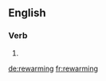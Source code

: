 ==English==

===Verb===
{{head|en|present participle}}

# {{present participle of|rewarm|lang=en}}

[[de:rewarming]]
[[fr:rewarming]]